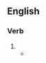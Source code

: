 {{also|éjaculâtes}}

==English==

===Verb===
{{head|en|verb form}}

# {{en-third-person singular of|ejaculate}}
#* {{quote-text|year=1959|author=William S. Burroughs|title=Naked Lunch|page=68|passage=A waterfalls pours over the skull snapping the boy's neck. He '''ejaculates''' in a rainbow against the rising sun.}}